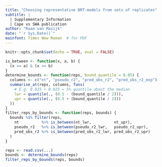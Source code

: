 ```yaml
---
title: "Choosing representative BRT-models from sets of replicates"
subtitle: |
  | Supplementary Information
  | Cape vs SWA publication
author: "Ruan van Mazijk"
date: "`r Sys.Date()`"
mainfont: Times New Roman  # for PDF
---
```


```r
knitr::opts_chunk$set(echo = TRUE, eval = FALSE)
```

```r
is_between <- function(x, a, b) {
  (x >= a) & (x <= b)
}
determine_bounds <- function(reps, bound_quantile = 0.05) {
  columns <- c("nt", "pseudo_r2", "pred_obs_r2", "pred_obs_r2_exp")
  summarise_at(reps, columns, funs(
    # E.g. 0.025 + 0.025 = 5% quantile about the median
    lwr = quantile(., (0.5 - (bound_quantile / 2))),
    upr = quantile(., (0.5 + (bound_quantile / 2)))
  ))
}
filter_reps_by_bounds <- function(reps, bounds) {
  bounds %$% filter(reps,
    nt          %>% is_between(nt_lwr,          nt_upr),
    pseudo_r2   %>% is_between(pseudo_r2_lwr,   pseudo_r2_upr),
    pred_obs_r2 %>% is_between(pred_obs_r2_lwr, pred_obs_r2_upr)
  )
}
```

```r
reps <- read.csv(...)
bounds <- determine_bounds(reps)
filter_reps_by_bounds(reps, bounds)
```
